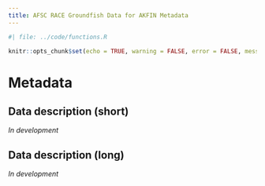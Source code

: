 ```yaml
---
title: AFSC RACE Groundfish Data for AKFIN Metadata
---
```


```r
#| file: ../code/functions.R

knitr::opts_chunk$set(echo = TRUE, warning = FALSE, error = FALSE, message = FALSE)
```

# Metadata

## Data description (short)

*In development*

## Data description (long)

*In development*




